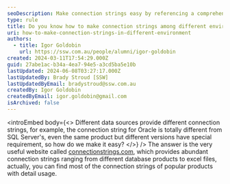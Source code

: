 ```yaml
---
seoDescription: Make connection strings easy by referencing a comprehensive online resource featuring abundant database product and file connections.
type: rule
title: Do you know how to make connection strings among different environment?
uri: how-to-make-connection-strings-in-different-environment
authors:
  - title: Igor Goldobin
    url: https://ssw.com.au/people/alumni/igor-goldobin
created: 2024-03-11T17:54:29.000Z
guid: 27abe1ac-b34a-4ea7-94e5-a3cd5ba5e10b
lastUpdated: 2024-06-08T03:27:17.000Z
lastUpdatedBy: Brady Stroud [SSW]
lastUpdatedByEmail: bradystroud@ssw.com.au
createdBy: Igor Goldobin
createdByEmail: igor.goldobin@gmail.com
isArchived: false
---
```


<introEmbed
  body={<>
Different data sources provide different connection strings, for example, the connection string for Oracle is totally different from SQL Server's, even the same product but different versions have special requirement, so how do we make it easy?
  </>}
/>
The answer is the very useful website called [connectionstrings.com](https://www.connectionstrings.com/), which provides abundant connection strings ranging from different database products to excel files, actually, you can find most of the connection strings of popular products with detail usage.
